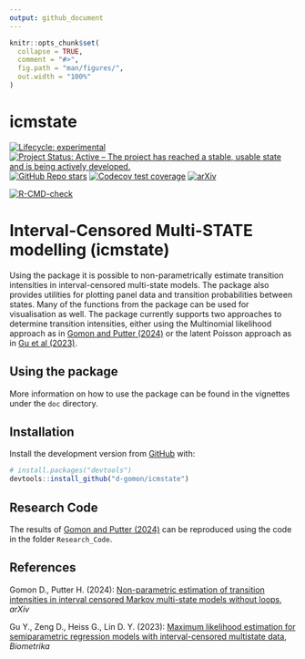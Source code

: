 ```yaml
---
output: github_document
---
```


<!-- README.md is generated from README.Rmd. Please edit that file -->

```r
knitr::opts_chunk$set(
  collapse = TRUE,
  comment = "#>",
  fig.path = "man/figures/",
  out.width = "100%"
)
```

# icmstate 

<!-- <img src="man/figures/success_hex.png" align="right" width="120" /> -->

<!-- badges: start -->
[![Lifecycle: experimental](https://img.shields.io/badge/lifecycle-experimental-orange)](https://lifecycle.r-lib.org/articles/stages.html)
[![Project Status: Active – The project has reached a stable, usable state and is being actively developed.](https://www.repostatus.org/badges/latest/concept.svg)](https://www.repostatus.org/#concept)
[![GitHub Repo stars](https://img.shields.io/github/stars/d-gomon/icmstate?style=social)](https://github.com/d-gomon/icmstate)
[![Codecov test coverage](https://codecov.io/gh/d-gomon/icmstate/graph/badge.svg)](https://app.codecov.io/gh/d-gomon/icmstate)
[![arXiv](https://img.shields.io/badge/stat.AP-arXiv%3A2409.07176-B31B1B)](https://doi.org/10.48550/arXiv.2409.07176) 
<!-- [![R-CMD-check](https://github.com/d-gomon/success/workflows/R-CMD-check/badge.svg)](https://github.com/d-gomon/success/actions/) -->
<!-- [![CRAN status](https://www.r-pkg.org/badges/version/success)](https://CRAN.R-project.org/package=success) -->
<!-- [![CRAN RStudio mirror downloads](https://cranlogs.r-pkg.org/badges/success)](https://cran.r-project.org/package=success) -->

<!-- [![Biostatistics](https://img.shields.io/badge/Biostatistics-kxac041-%23003365)](https://doi.org/10.1093/biostatistics/kxac041) -->
<!-- [![Codecov test coverage](https://codecov.io/gh/d-gomon/success/branch/main/graph/badge.svg)](https://codecov.io/gh/d-gomon/success?branch=main) -->
[![R-CMD-check](https://github.com/d-gomon/icmstate/actions/workflows/R-CMD-check.yaml/badge.svg)](https://github.com/d-gomon/icmstate/actions/workflows/R-CMD-check.yaml)
<!-- badges: end -->



# Interval-Censored Multi-STATE modelling (icmstate)

Using the \pkg{icmstate} package it is possible to non-parametrically estimate transition intensities in interval-censored multi-state models. The package also provides utilities for plotting panel data and transition probabilities between states. Many of the functions from the \pkg{mstate} package can be used for visualisation as well. The package currently supports two approaches to determine transition intensities, either using the Multinomial likelihood approach as in [Gomon and Putter (2024)](https://doi.org/10.48550/arXiv.2409.07176) or the latent Poisson approach as in [Gu et al (2023)](https://doi.org/10.1093/biomet/asad073).


## Using the package

More information on how to use the package can be found in the vignettes under the `doc` directory.



## Installation

Install the development version from [GitHub](https://github.com/) with:

``` r
# install.packages("devtools")
devtools::install_github("d-gomon/icmstate")
```


## Research Code

The results of [Gomon and Putter (2024)](https://doi.org/10.48550/arXiv.2409.07176) can be reproduced using the code in the folder `Research_Code`.


## References

Gomon D., Putter H. (2024): [Non-parametric estimation of transition intensities in interval censored Markov multi-state models without loops](https://doi.org/10.48550/arXiv.2409.07176), *arXiv*

Gu Y., Zeng D., Heiss G., Lin D. Y. (2023): [Maximum likelihood estimation for semiparametric regression models with interval-censored multistate data](https://doi.org/10.1093/biomet/asad073), *Biometrika*







